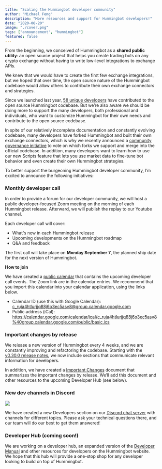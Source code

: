 ```yaml
---
title: "Scaling the Hummingbot developer community"
author: "Michael Feng"
description: "More resources and support for Hummingbot developers!"
date: "2020-08-20"
image: "./cover.png"
tags: ["announcement", "hummingbot"]
featured: false
---
```


From the beginning, we conceived of Hummingbot as a **shared public utility**: an open source project that helps you create trading bots on any crypto exchange without having to write low-level integrations to exchange APIs. 

We knew that we would have to create the first few exchange integrations, but we hoped that over time, the open source nature of the Hummingbot codebase would allow others to contribute their own exchange connectors and strategies. 

Since we launched last year, [58 unique developers](https://github.com/coinalpha/hummingbot) have contributed to the open source Hummingbot codebase. But we’re also aware we should be doing more to support the many developers, both professional and individuals, who want to customize Hummingbot for their own needs and contribute to the open source codebase.

In spite of our relatively incomplete documentation and constantly evolving codebase, many developers have forked Hummingbot and built their own exchange connectors, which is why we recently announced a [community governance initiative](https://hummingbot.io/blog/2020-08-exchange-connector-governance/) to vote on which forks we support and merge into the official codebase. In addition, many developers want to learn how to use our new Scripts feature that lets you use market data to fine-tune bot behavior and even create their own Hummingbot strategies.

To better support the burgeoning Hummingbot developer community, I’m excited to announce the following initiatives:

### Monthly developer call

In order to provide a forum for our developer community, we will host a public developer-focused Zoom meeting on the morning of each Hummingbot release. Afterward, we will publish the replay to our Youtube channel.

Each developer call will cover:
* What's new in each Hummingbot release
* Upcoming developments on the Hummingbot roadmap
* Q&A and feedback

The first call will take place on **Monday September 7**, the planned ship date for the next version of Hummingbot.

**How to join**

We have created a [public calendar](https://calendar.google.com/calendar/embed?src=c_ruja4htlurjjq88j6o3ec5asv8%40group.calendar.google.com) that contains the upcoming developer call events. The Zoom link are in the calendar entries. We recommend that you import this calendar into your calendar application, using the links below.

* Calendar ID (use this with Google Calendar): c_ruja4htlurjjq88j6o3ec5asv8@group.calendar.google.com
* Public address (iCal): https://calendar.google.com/calendar/ical/c_ruja4htlurjjq88j6o3ec5asv8%40group.calendar.google.com/public/basic.ics

### Important changes by release

We release a new version of Hummingbot every 4 weeks, and we are constantly improving and refactoring the codebase. Starting with the [v0.30.0 release notes](https://docs.hummingbot.io/release-notes/0.30.0/), we now include sections that communicate relevant information for developers.

In addition, we have created a [Important Changes](https://www.notion.so/hummingbot/a26c8bcf30284535b0e5689d45a4fe88?v=869e73f78f0b426288476a2abda20f2c) document that summarizes the important changes by release. We’ll add this document and other resources to the upcoming Developer Hub (see below).

### New dev channels in Discord

![](./discord.png)

We have created a new Developers section on our [Discord chat server](https://discord.hummingbot.io) with channels for different topics. Please ask your technical questions there, and our team will do our best to get them answered!

### Developer Hub (coming soon!)

We are working on a developer hub, an expanded version of the [Developer Manual](https://docs.hummingbot.io/developer/contributing/) and other resources for developers on the Hummingbot website. We hope that this hub will provide a one-stop shop for any developer looking to build on top of Hummingbot.

